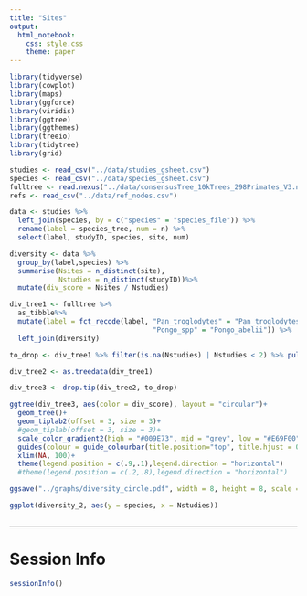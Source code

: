 ```yaml
---
title: "Sites"
output:
  html_notebook:
    css: style.css
    theme: paper
---
```


```r
library(tidyverse)
library(cowplot)
library(maps)
library(ggforce)
library(viridis)
library(ggtree)
library(ggthemes)
library(treeio)
library(tidytree)
library(grid)
```

```r
studies <- read_csv("../data/studies_gsheet.csv")
species <- read_csv("../data/species_gsheet.csv")
fulltree <- read.nexus("../data/consensusTree_10kTrees_298Primates_V3.nex")
refs <- read_csv("../data/ref_nodes.csv")
```

```r
data <- studies %>% 
  left_join(species, by = c("species" = "species_file")) %>% 
  rename(label = species_tree, num = n) %>% 
  select(label, studyID, species, site, num)
```

```r
diversity <- data %>% 
  group_by(label,species) %>% 
  summarise(Nsites = n_distinct(site),
            Nstudies = n_distinct(studyID))%>%
  mutate(div_score = Nsites / Nstudies)
```

```r
div_tree1 <- fulltree %>%
  as_tibble%>%
  mutate(label = fct_recode(label, "Pan_troglodytes" = "Pan_troglodytes_verus",
                                   "Pongo_spp" = "Pongo_abelii")) %>% 
  left_join(diversity)

to_drop <- div_tree1 %>% filter(is.na(Nstudies) | Nstudies < 2) %>% pull(label)

div_tree2 <- as.treedata(div_tree1)

div_tree3 <- drop.tip(div_tree2, to_drop)
```

```r
ggtree(div_tree3, aes(color = div_score), layout = "circular")+
  geom_tree()+
  geom_tiplab2(offset = 3, size = 3)+
  #geom_tiplab(offset = 3, size = 3)+
  scale_color_gradient2(high = "#009E73", mid = "grey", low = "#E69F00", midpoint = .5, name = "#Sites / #Studies", limits = c(0,1))+
  guides(colour = guide_colourbar(title.position="top", title.hjust = 0.5))+
  xlim(NA, 100)+
  theme(legend.position = c(.9,.1),legend.direction = "horizontal")
  #theme(legend.position = c(.2,.8),legend.direction = "horizontal")
```

```r
ggsave("../graphs/diversity_circle.pdf", width = 8, height = 8, scale = 1)
```

```r
ggplot(diversity_2, aes(y = species, x = Nstudies))
  
```




***

# Session Info

```r
sessionInfo()
```
